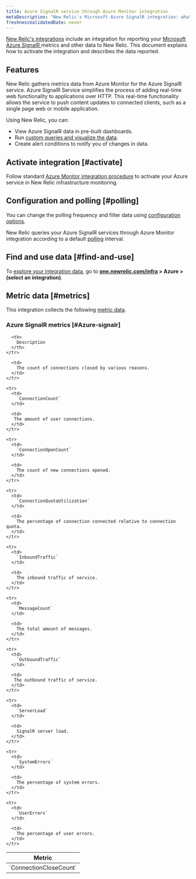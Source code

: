 ```yaml
---
title: Azure SignalR service through Azure Monitor integration
metaDescription: "New Relic's Microsoft Azure SignalR integration: what data it reports and how to enable it."
freshnessValidatedDate: never
---
```


[New Relic's integrations](/docs/infrastructure/integrations-getting-started/getting-started/introduction-infrastructure-integrations) include an integration for reporting your [Microsoft Azure SignalR ](https://learn.microsoft.com/en-us/azure/azure-signalr/) metrics and other data to New Relic. This document explains how to activate the integration and describes the data reported.

## Features

New Relic gathers metrics data from Azure Monitor for the Azure SignalR service. Azure SignalR Service simplifies the process of adding real-time web functionality to applications over HTTP. This real-time functionality allows the service to push content updates to connected clients, such as a single page web or mobile application.

Using New Relic, you can:

* View Azure SignalR data in pre-built dashboards.
* Run [custom queries and visualize the data](/docs/infrastructure/integrations-getting-started/getting-started/use-integration-data-new-relic-insights).
* Create alert conditions to notify you of changes in data.

## Activate integration [#activate]

Follow standard [Azure Monitor integration procedure](/docs/infrastructure/microsoft-azure-integrations/azure-integrations-list/azure-monitor) to activate your Azure service in New Relic infrastructure monitoring.

## Configuration and polling [#polling]

You can change the polling frequency and filter data using [configuration options](/docs/infrastructure/microsoft-azure-integrations/azure-integrations-list/azure-monitor/#settings).

New Relic queries your Azure SignalR services through Azure Monitor integration according to a default [polling](/docs/infrastructure/microsoft-azure-integrations/azure-integrations-list/azure-monitor/#settings) interval.

## Find and use data [#find-and-use]

To [explore your integration data](/docs/infrastructure/integrations/find-use-infrastructure-integration-data), go to <DNT>**[one.newrelic.com/infra](https://one.newrelic.com/infra) > Azure > (select an integration)**</DNT>.

## Metric data [#metrics]

This integration collects the following [metric data](/docs/infrastructure/integrations-getting-started/getting-started/understand-integration-data-data-types#metric).

### Azure SignalR metrics [#Azure-signalr]

<table>
  <thead>
    <tr>
      <th style={{ width: "300px" }}>
        Metric
      </th>

      <th>
        Description
      </th>
    </tr>
  </thead>

  <tbody>
    <tr>
      <td>
        `ConnectionCloseCount`
      </td>

      <td>
        The count of connections closed by various reasons.
      </td>
    </tr>

    <tr>
      <td>
        `ConnectionCount`
      </td>

      <td>
       The amount of user connections.
      </td>
    </tr>

    <tr>
      <td>
        `ConnectionOpenCount`
      </td>

      <td>
        The count of new connections opened.
      </td>
    </tr>

    <tr>
      <td>
        `ConnectionQuotaUtilization`
      </td>

      <td>
        The percentage of connection connected relative to connection quota.
      </td>
    </tr>

    <tr>
      <td>
        `InboundTraffic`
      </td>

      <td>
        The inbound traffic of service.
      </td>
    </tr>

    <tr>
      <td>
        `MessageCount`
      </td>

      <td>
        The total amount of messages.
      </td>
    </tr>

    <tr>
      <td>
        `OutboundTraffic`
      </td>

      <td>
       The outbound traffic of service.
      </td>
    </tr>

    <tr>
      <td>
        `ServerLoad`
      </td>

      <td>
        SignalR server load.
      </td>
    </tr>

    <tr>
      <td>
        `SystemErrors`
      </td>

      <td>
        The percentage of system errors.
      </td>
    </tr>

    <tr>
      <td>
        `UserErrors`
      </td>

      <td>
        The percentage of user errors.
      </td>
    </tr>
  </tbody>
</table>
